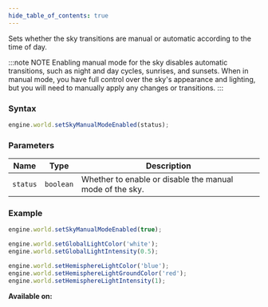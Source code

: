 ```yaml
---
hide_table_of_contents: true
---
```



Sets whether the sky transitions are manual or automatic according to the time of day.

:::note NOTE
Enabling manual mode for the sky disables automatic transitions, such as night and day cycles, sunrises, and sunsets. When in manual mode, you have full control over the sky's appearance and lighting, but you will need to manually apply any changes or transitions.
:::

### Syntax

```js
engine.world.setSkyManualModeEnabled(status);
```

### Parameters

| Name     | Type      | Description                                              |
| -------- | --------- | -------------------------------------------------------- |
| `status` | `boolean` | Whether to enable or disable the manual mode of the sky. |

### Example

```js
engine.world.setSkyManualModeEnabled(true);

engine.world.setGlobalLightColor('white');
engine.world.setGlobalLightIntensity(0.5);

engine.world.setHemisphereLightColor('blue');
engine.world.setHemisphereLightGroundColor('red');
engine.world.setHemisphereLightIntensity(1);
```

**Available on:** <ClientTag />
